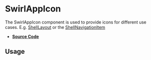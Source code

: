 
<Meta title="Components/SwirlAppIcon" />

# SwirlAppIcon

The SwirlAppIcon component is used to provide icons for different use cases.
E.g. [ShellLayout](?path=/docs/components-swirlshelllayout--docs) or the
[ShellNavigationItem](?path=/docs/components-swirlshellnavigationitem--docs)

- **[Source Code](https://github.com/flip-corp/swirl/tree/main/packages/swirl-components/src/components/swirl-app-icon)**

## Usage

<Canvas of={Stories.SwirlAppIcon} sourceState="shown"></Canvas>

<Controls of={Stories.SwirlAppIcon} />
